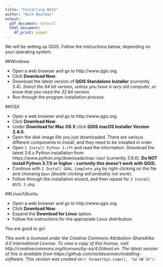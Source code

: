 ---
title: "Installing QGIS"
author: "Nick Bearman"
output:
  pdf_document: default
  html_document:
    df_print: paged
---

We will be setting up QGIS. Follow the instructions below, depending on your operating system.

##Windows 

- Open a web browser and go to http://www.qgis.org.  
- Click **Download Now**.  
- Download the latest version of **QGIS Standalone Installer** (currently 3.4). *Select the 64 bit version, unless you have a very old computer, or know that you need the 32 bit version*.  
- Run through the program installation process.  

##OSX

- Open a web browser and go to http://www.qgis.org.  
- Click **Download Now**.  
- Under **Download for Mac OS X** click **QGIS macOS Installer Version 3.4.0**.  
- Open the disk image file you just downloaded. There are various different components to install, and they need to be installed in order.  
- Open `1 Install Python 3.rft` and read the information. Download the latest 3.6.x Python installation from https://www.python.org/downloads/mac-osx/ (currently 3.6.6). **Do NOT install Python 3.7.0 or higher - currently this doesn't work with QGIS.**
- Continue with `2 Install GDAL Complete.pkg` by right-clicking on the file and choosing `Open` *(double clicking will probably not work)*.  
- Follow through the installation wizard, and then repeat for `3 Install QGIS 3.pkg`.  

##Linux/Ubuntu

- Open a web browser and go to http://www.qgis.org.  
- Click **Download Now**.  
- Expand the **Download for Linux** option.  
- Follow the instructions for the appropiate Linux distribution.  
<!-- add more to this section -->

You are good to go!

*This work is licensed under the Creative Commons Attribution-ShareAlike 4.0 International License. To view a copy of this license, visit http://creativecommons.org/licenses/by-sa/4.0/deed.en. The latest version of this is available from https://github.com/nickbearman/installing-software. This version was created on `r format(Sys.time(), '%d %B %Y')`.*
